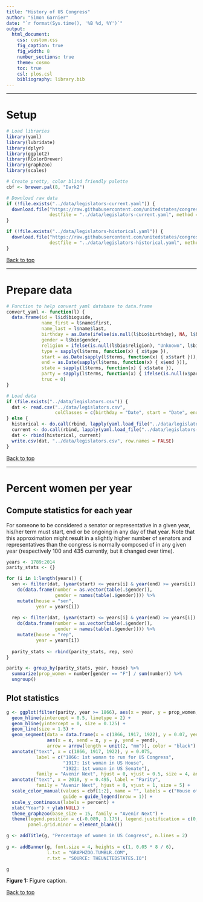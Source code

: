```yaml
---
title: "History of US Congress"
author: "Simon Garnier"
date: "`r format(Sys.time(), '%B %d, %Y')`"
output:
  html_document:
    css: custom.css
    fig_caption: true
    fig_width: 8
    number_sections: true
    theme: cosmo
    toc: true
    csl: plos.csl
    bibliography: library.bib
---
```


--- 

# Setup

```r
# Load libraries
library(yaml)
library(lubridate)
library(dplyr)
library(ggplot2)
library(RColorBrewer)
library(graphZoo)
library(scales)

# Create pretty, color blind friendly palette
cbf <- brewer.pal(8, "Dark2")

# Download raw data
if (!file.exists("../data/legislators-current.yaml")) {  
  download.file("https://raw.githubusercontent.com/unitedstates/congress-legislators/master/legislators-current.yaml",
                destfile = "../data/legislators-current.yaml", method = "wget")
}

if (!file.exists("../data/legislators-historical.yaml")) {  
  download.file("https://raw.githubusercontent.com/unitedstates/congress-legislators/master/legislators-historical.yaml",
                destfile = "../data/legislators-historical.yaml", method = "wget")
}
```

[Back to top]("#")

---

# Prepare data

```r
# Function to help convert yaml database to data.frame
convert_yaml <- function(l) {
  data.frame(id = l$id$bioguide,
             name_first = l$name$first,
             name_last = l$name$last,
             birthday = as.Date(ifelse(is.null(l$bio$birthday), NA, l$bio$birthday)),
             gender = l$bio$gender,
             religion = ifelse(is.null(l$bio$religion), "Unknown", l$bio$religion),
             type = sapply(l$terms, function(x) { x$type }),
             start = as.Date(sapply(l$terms, function(x) { x$start })),
             end = as.Date(sapply(l$terms, function(x) { x$end })),
             state = sapply(l$terms, function(x) { x$state }),
             party = sapply(l$terms, function(x) { ifelse(is.null(x$party), NA, x$party) }),
             truc = 0)
}

# Load data
if (file.exists("../data/legislators.csv")) {
  dat <- read.csv("../data/legislators.csv",
                  colClasses = c(birthday = "Date", start = "Date", end = "Date"))
} else {
  historical <- do.call(rbind, lapply(yaml.load_file("../data/legislators-historical.yaml"), convert_yaml))
  current <- do.call(rbind, lapply(yaml.load_file("../data/legislators-current.yaml"), convert_yaml))
  dat <- rbind(historical, current)
  write.csv(dat, "../data/legislators.csv", row.names = FALSE)
}
```

[Back to top]("#")

---

# Percent women per year

## Compute statistics for each year

For someone to be considered a senator or representative in a given year, his/her term must start, end or be ongoing in any day of that year. Note that this approximation might result in a slightly higher number of senators and representatives than the congress is normally composed of in any given year (respectively 100 and 435 currently, but it changed over time). 

```r
years <- 1789:2014
parity_stats <- {}

for (i in 1:length(years)) {
  sen <- filter(dat, (year(start) <= years[i] & year(end) >= years[i]) & type == "sen") %>%
    do(data.frame(number = as.vector(table(.$gender)),
                  gender = names(table(.$gender)))) %>%
    mutate(house = "sen",
           year = years[i])
  
  rep <- filter(dat, (year(start) <= years[i] & year(end) >= years[i]) & type == "rep") %>%
    do(data.frame(number = as.vector(table(.$gender)),
                  gender = names(table(.$gender)))) %>%
    mutate(house = "rep",
           year = years[i])
  
  parity_stats <- rbind(parity_stats, rep, sen)
}

parity <- group_by(parity_stats, year, house) %>%
  summarize(prop_women = number[gender == "F"] / sum(number)) %>%
  ungroup()
```

## Plot statistics

```r
g <- ggplot(filter(parity, year >= 1866), aes(x = year, y = prop_women, color = house)) + 
  geom_hline(yintercept = 0.5, linetype = 2) +
  geom_hline(yintercept = 0, size = 0.125) + 
  geom_line(size = 1.5) +  
  geom_segment(data = data.frame(x = c(1866, 1917, 1922), y = 0.07, yend = 0.015), 
               aes(x = x, xend = x, y = y, yend = yend),
               arrow = arrow(length = unit(2, "mm")), color = "black") +
  annotate("text", x = c(1866, 1917, 1922), y = 0.075,
           label = c("1866: 1st woman to run for US Congress", 
                     "1917: 1st woman in US House", 
                     "1922: 1st woman in US Senate"),
           family = "Avenir Next", hjust = 0, vjust = 0.5, size = 4, angle = 90) +
  annotate("text", x = 2010, y = 0.495, label = "Parity", 
           family = "Avenir Next", hjust = 0, vjust = 1, size = 5) +
  scale_color_manual(values = cbf[1:2], name = "", labels = c("House of Representatives   ", "Senate"), 
                     guide = guide_legend(nrow = 1)) +
  scale_y_continuous(labels = percent) + 
  xlab("Year") + ylab(NULL) +
  theme_graphzoo(base_size = 15, family = "Avenir Next") + 
  theme(legend.position = c(-0.089, 1.175), legend.justification = c(0, 1),
        panel.grid.minor = element_blank())

g <- addTitle(g, "Percentage of women in US Congress", n.lines = 2)
 
g <- addBanner(g, font.size = 4, heights = c(1, 0.05 * 8 / 6),
               l.txt = "GRAPHZOO.TUMBLR.COM", 
               r.txt = "SOURCE: THEUNITEDSTATES.IO")

g
```

<p class="caption">**Figure 1:** Figure caption.</p>

[Back to top]("#")
